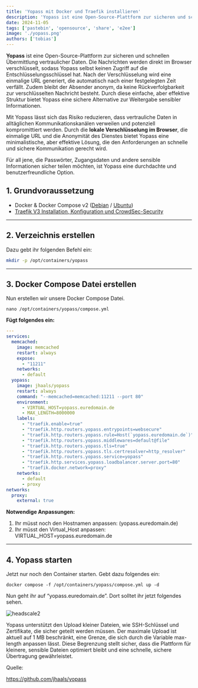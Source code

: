 ```yaml
---
title: 'Yopass mit Docker und Traefik installieren'
description: 'Yopass ist eine Open-Source-Plattform zur sicheren und schnellen Übermittlung vertraulicher Daten.'
date: 2024-11-05
tags: ['pastebin', 'opensource', 'share', 'e2ee']
image: './yopass.png'
authors: ['tobias']
---
```


**Yopass** ist eine Open-Source-Plattform zur sicheren und schnellen Übermittlung vertraulicher Daten. Die Nachrichten werden direkt im Browser verschlüsselt, sodass Yopass selbst keinen Zugriff auf die Entschlüsselungsschlüssel hat. Nach der Verschlüsselung wird eine einmalige URL generiert, die automatisch nach einer festgelegten Zeit verfällt. Zudem bleibt der Absender anonym, da keine Rückverfolgbarkeit zur verschlüsselten Nachricht besteht. Durch diese einfache, aber effektive Struktur bietet Yopass eine sichere Alternative zur Weitergabe sensibler Informationen.

Mit Yopass lässt sich das Risiko reduzieren, dass vertrauliche Daten in alltäglichen Kommunikationskanälen verweilen und potenziell kompromittiert werden. Durch die **lokale Verschlüsselung im Browser**, die einmalige URL und die Anonymität des Dienstes bietet Yopass eine minimalistische, aber effektive Lösung, die den Anforderungen an schnelle und sichere Kommunikation gerecht wird.

Für all jene, die Passwörter, Zugangsdaten und andere sensible Informationen sicher teilen möchten, ist Yopass eine durchdachte und benutzerfreundliche Option.

## 1. Grundvoraussetzung

- Docker & Docker Compose v2 ([Debian](https://goneuland.de/docker-docker-compose-v2-auf-debian-bullseye-11-installieren/) / [Ubuntu](https://goneuland.de/docker-docker-compose-v2-auf-ubuntu-22-04-lts-installieren/))
- [Traefik V3 Installation, Konfiguration und CrowdSec-Security](https://goneuland.de/traefik-v3-installation-konfiguration-und-crowdsec-security/)

---

## 2. Verzeichnis erstellen

Dazu gebt ihr folgenden Befehl ein:
```bash
mkdir -p /opt/containers/yopass
```

---

## 3. Docker Compose Datei erstellen

Nun erstellen wir unsere Docker Compose Datei.
```shell
nano /opt/containers/yopass/compose.yml
```

**Fügt folgendes ein:**

```yaml title="compose.yml" 
---
services:
  memcached:
    image: memcached
    restart: always
    expose:
      - "11211"
    networks:
      - default
  yopass:
    image: jhaals/yopass
    restart: always
    command: "--memcached=memcached:11211 --port 80"
    environment:
      - VIRTUAL_HOST=yopass.euredomain.de
      - MAX_LENGTH=8000000
    labels:
      - "traefik.enable=true"
      - "traefik.http.routers.yopass.entrypoints=websecure"
      - "traefik.http.routers.yopass.rule=Host(`yopass.euredomain.de`)"
      - "traefik.http.routers.yopass.middlewares=default@file"
      - "traefik.http.routers.yopass.tls=true"
      - "traefik.http.routers.yopass.tls.certresolver=http_resolver"
      - "traefik.http.routers.yopass.service=yopass"
      - "traefik.http.services.yopass.loadbalancer.server.port=80"
      - "traefik.docker.network=proxy"
    networks:
      - default
      - proxy
networks:
  proxy:
    external: true
```


**Notwendige Anpassungen:**

1. Ihr müsst noch den Hostnamen anpassen: (yopass.euredomain.de)
2. Ihr müsst den Virtual_Host anpassen: VIRTUAL_HOST=yopass.euredomain.de

---

## 4. Yopass starten

Jetzt nur noch den Container starten. Gebt dazu folgendes ein:

```shell
docker compose -f /opt/containers/yopass/compose.yml up -d
```


Nun geht ihr auf “yopass.euredomain.de”. Dort solltet ihr jetzt folgendes sehen.

![headscale2](/static/images/yopass/yopass.png)

Yopass unterstützt den Upload kleiner Dateien, wie SSH-Schlüssel und Zertifikate, die sicher geteilt werden müssen. Der maximale Upload ist aktuell auf 1 MB beschränkt, eine Grenze, die sich durch die Variable max-length anpassen lässt. Diese Begrenzung stellt sicher, dass die Plattform für kleinere, sensible Dateien optimiert bleibt und eine schnelle, sichere Übertragung gewährleistet.

Quelle:

https://github.com/jhaals/yopass